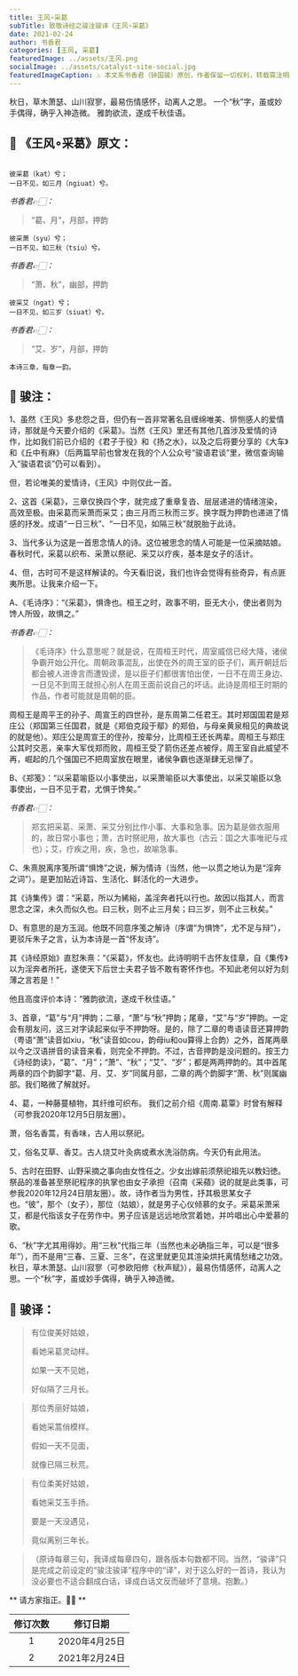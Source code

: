 ```yaml
---
title: 王风∘采葛
subTitle: 致敬诗经之骏注骏译《王风∘采葛》 
date: 2021-02-24 
author: 书香君
categories: [王风, 采葛]
featuredImage: ../assets/王风.png
socialImage: ../assets/catalyst-site-social.jpg
featuredImageCaption: ⚠️️ 本文系书香君（钟国骏）原创，作者保留一切权利，转载需注明出处。
---
```


秋日，草木萧瑟、山川寂寥，最易伤情感怀，动离人之思。
一个“秋”字，虽或妙手偶得，确乎入神造微。
雅韵欲流，遂成千秋佳语。

## 🌼 《王风∘采葛》原文：
```

彼采葛（kat）兮；
一日不见，如三月（ngiuat）兮。

```
*书香君👉🏻：* 

> “葛、月”，月部，押韵

```
彼采萧（syu）兮；
一日不见，如三秋（tsiu）兮。

```
*书香君👉🏻：* 

> “萧、秋”，幽部，押韵

```
彼采艾（ngat）兮；
一日不见，如三岁（siuat）兮。

```
*书香君👉🏻：* 

> “艾、岁”，月部，押韵

```
本诗三章，每章一韵。

```
## 🍁️ 骏注：

1、虽然《王风》多悲怨之音，但仍有一首非常著名且缠绵唯美、悱恻感人的爱情诗，那就是今天要介绍的《采葛》。当然《王风》里还有其他几首涉及爱情的诗作，比如我们前已介绍的《君子于役》和《扬之水》，以及之后将要分享的《大车》和《丘中有麻》（后两篇早前也曾发在我的个人公众号“骏语君谈”里，微信查询输入“骏语君谈”仍可以看到）。

但，若论唯美的爱情诗，《王风》中则仅此一首。

2、这首《采葛》，三章仅换四个字，就完成了重章复沓、层层递进的情绪渲染，高效至极。由采葛而采萧而采艾；由三月而三秋而三岁。换字既为押韵也递进了情感的抒发。成语“一日三秋”、“一日不见，如隔三秋”就脱胎于此诗。

3、当代多认为这是一首思念情人的诗。这位被思念的情人可能是一位采摘姑娘。春秋时代，采葛以织布、采萧以祭祀、采艾以疗疾，基本是女子的活计。

4、但，古时可不是这样解读的。今天看旧说，我们也许会觉得有些奇异，有点匪夷所思。让我来介绍一下。

A、《毛诗序》：“《采葛》，惧谗也。桓王之时，政事不明，臣无大小，使出者则为馋人所毁，故惧之。”

*书香君👉🏻：* 

> 《毛诗序》什么意思呢？就是说，在周桓王时代，周室威信已经大降，诸侯争霸开始公开化。周朝政事混乱，出使在外的周王室的臣子们，离开朝廷后都会被人进谗言而遭毁谤，是以臣子们都很害怕出使，一日不在周王身边、一日见不到周王就担心别人在周王面前说自己的坏话。此诗是周桓王时期的作品，作者可能就是周朝的臣。

周桓王是周平王的孙子、周宣王的四世孙，是东周第二任君王。其时郑国国君是郑庄公（郑国第三任国君，就是《郑伯克段于鄢》的郑伯，与母亲黄泉相见的典故说的就是他）。郑庄公是周宣王的侄孙，按辈分，比周桓王还长两辈。周桓王与郑庄公其时交恶，亲率大军伐郑而败，周桓王受了箭伤还差点被俘，周王室自此威望不再，崛起的几个强国已不把周室放在眼里，诸侯争霸也逐渐肆无忌惮了。

B、《郑笺》：“以采葛喻臣以小事使出，以采萧喻臣以大事使出，以采艾喻臣以急事使出，一日不见于君，尤惧于馋矣。”

*书香君👉🏻：* 

> 郑玄把采葛、采萧、采艾分别比作小事、大事和急事。因为葛是做衣服用的，故日常小事也；萧，古时祭祀用，故大事也（古云：国之大事唯祀与戎也）；艾，疗疾之用，疾，急也，故喻急事。

C、朱熹脱离序笺所谓“惧馋”之说，解为情诗（当然，他一以贯之地认为是“淫奔之词”）。是更加贴近诗旨、生活化、鲜活化的一大进步。

其《诗集传》谓：“采葛，所以为絺綌，盖淫奔者托以行也。故因以指其人，而言思念之深，未久而似久也。曰三秋，则不止三月矣；曰三岁，则不止三秋矣。”

D、有意思的是方玉润。他既不同意序笺之解诗（序谓“为惧馋”，尤不足与辩”），更驳斥朱子之言，认为本诗是一首“怀友诗”。

其《诗经原始》直怼朱熹：“《采葛》，怀友也。此诗明明千古怀友佳章，自《集传》以为淫奔者所托，遂使天下后世士夫君子皆不敢有寄怀作也。不知此老何以好为刻薄之言若是！”

他且高度评价本诗：“雅韵欲流，遂成千秋佳语。”

3、首章，“葛”与“月”押韵；二章，“萧”与“秋”押韵；尾章，“艾”与“岁”押韵。一定会有朋友问，这三对字读起来似乎不押韵呀。是的，除了二章的粤语读音还算押韵（粤语“萧”读音如xiu，“秋”读音如cou，韵母iu和ou算得上合韵）之外，首尾两章以今之汉语拼音的读音来看，则完全不押韵。不过，古音押韵是没问题的。按王力《诗经韵读》，“葛”、“月”；“萧”、“秋”；“艾”、“岁”；都是两两押韵的。其中首尾两章的四个韵脚字“葛、月、艾、岁”同属月部，二章的两个韵脚字“萧、秋”则属幽部。我们略微了解就好。

4、葛，一种藤蔓植物，其纤维可织布。
我们之前介绍《周南.葛覃》时曾有解释（可参我2020年12月5日朋友圈）。

萧，俗名香蒿，有香味，古人用以祭祀。

艾，俗名艾草、香艾。古人烧艾叶灸病或煮水洗浴防病。今天仍有此用法。

5、古时在田野、山野采摘之事向由女性任之。少女出嫁前须祭祀祖先以教妇徳。祭品的准备甚至祭祀程序的执掌也由女子承担（召南《采蘋》说的就是此类事，可参我2020年12月24日朋友圈）。故，诗作者当为男性，抒其极思某女子也。“彼”，那个（女子），那位（姑娘），就是男子心仪倾慕的女子。采葛采萧采艾，都是代指该女子在劳作中。男子应该是远远地欣赏着她，并吟唱出心中爱慕的歌。

6、“秋”字尤其用得妙。用“三秋”代指三年（当然也未必确指三年，可以是“很多年”），而不是用“三春、三夏、三冬”，在这里就更见其渲染烘托离情愁绪之功效。秋日，草木萧瑟、山川寂寥（可参欧阳修《秋声赋》），最易伤情感怀，动离人之思。一个“秋”字，虽或妙手偶得，确乎入神造微。

## 🍁️ 骏译：

> 有位俊美好姑娘，
> 
> 看她采葛灵动样。
> 
> 如果一天不见她，
> 
> 好似隔了三月长。

> 那位秀丽好姑娘，
> 
> 看她采蒿俏模样。
> 
> 假如一天不见面，
> 
> 就像已隔三秋荒。

> 有位柔美好姑娘，
> 
> 看她采艾玉手扬。
> 
> 要是一天没遇见，
> 
> 竟似离别三年长。

> （原诗每章三句，我译成每章四句，跟各版本句数都不同。当然，“骏译”只是完成之前设定的“骏注骏译”程序中的“译”，对于这么好的一首诗，我认为没必要也不适合翻成白话，译成白话文反而破坏了意境。抱歉。）

** 请方家指正。🙏🏻 **

| 修订次数      | 修订日期 | 
|   :----: |    :----:   | 
| 1    | 2020年4月25日       | 
| 2    | 2021年2月24日       | 
